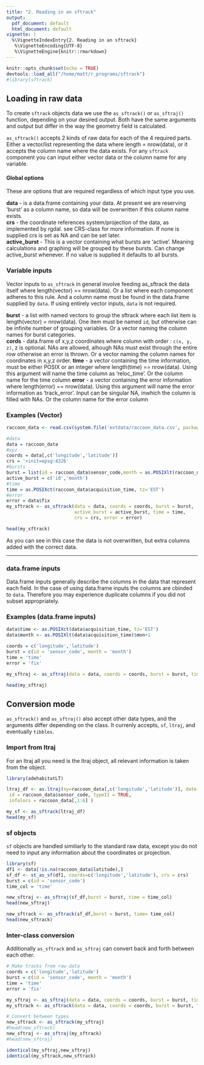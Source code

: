 ```yaml
---
title: "2. Reading in an sftrack"
output:
  pdf_document: default
  html_document: default
vignette: |
  %\VignetteIndexEntry{2. Reading in an sftrack}
   %\VignetteEncoding{UTF-8}
   %\VignetteEngine{knitr::rmarkdown}
---
```

```r
knitr::opts_chunk$set(echo = TRUE)
devtools::load_all("/home/matt/r_programs/sftrack")
#library(sftrack)

```
## Loading in raw data

To create `sftrack` objects data we use the `as_sftrack()` or `as_sftraj()` function, depending on your desired output. Both have the same arguments and output but differ in the way the geometry field is calculated.  

`as_sftrack()` accepts 2 kinds of raw data for each of the 4 required parts. Either a vector/list representing the data where length = nrow(data), or it accepts the column name where the data exists. For any `sftrack` component you can input either vector data or the column name for any variable.

#### Global options
These are options that are required regardless of which input type you use.  

**data** - is a data.frame containing your data. At present we are reserving 'burst' as a column name, so data will be overwritten if this column name exists.  
**crs** - the coordinate references system/projection of the data, as implemented by rgdal. see CRS-class for more information. If none is supplied crs is set as NA and can be set later.  
**active_burst** - This is a vector containing what bursts are 'active'. Meaning calculations and graphing will be grouped by these bursts. Can change active_burst whenever. If no value is supplied it defaults to all bursts.  

### Variable inputs
Vector inputs to `as_sftrack` in general involve feeding as_sftrack the data itself where length(vector) == nrow(data). Or a list where each component adheres to this rule. And a column name 
must be found in the data.frame supplied by `data`. If using entirely vector inputs, `data` is not required. 

**burst** - a list with named vectors to group the sftrack where each list item is length(vector) = nrow(data). One item must be named `id`, but otherwise can be infinite number of grouping variables. Or a vector naming the column names for burst categories.   
**cords** - data.frame of x,y,z coordinates where column with order : `c(x, y, z)`, z is optional. NAs are allowed, alhough NAs must exist through the entire row otherwise an error is thrown.  Or a vector naming the column names for coordinates in x,y,z order.
**time** - a vector containing the time information, must be either POSIX or an integer where length(time) == nrow(data). Using this argument will name the time column as 'reloc_time'. Or the column name for the time column
**error** - a vector containing the error information where length(error) == nrow(data). Using this argument will name the error information as 'track_error'. Input can be singular NA, inwhich the column is filled with NAs. Or the column name for the error column

### Examples (Vector)

```r
raccoon_data <- read.csv(system.file('extdata/raccoon_data.csv', package='sftrack'))

#data
data = raccoon_data
#xyz
coords = data[,c('longitude','latitude')]
crs = '+init=epsg:4326'
#bursts
burst = list(id = raccoon_data$sensor_code,month = as.POSIXlt(raccoon_data$utc_date)$mon+1)
active_burst = c('id','month')
#time
time = as.POSIXct(raccoon_data$acquisition_time, tz='EST')
#error
error = data$fix
my_sftrack <- as_sftrack(data = data, coords = coords, burst = burst, 
                         active_burst = active_burst, time = time, 
                         crs = crs, error = error)

head(my_sftrack)

```

As you can see in this case the data is not overwritten, but extra columns added with the correct data.

-------------

### data.frame inputs  

Data.frame inputs generally describe the columns in the data that represent each field. In the case
of using data.frame inputs the columns are cbinded to `data`. Therefore you may experience duplicate columns if you did not subset appropriately.

### Examples (data.frame inputs)

```r
data$time <- as.POSIXct(data$acquisition_time, tz='EST')
data$month <- as.POSIXlt(data$acquisition_time)$mon+1

coords = c('longitude','latitude')
burst = c(id = 'sensor_code', month = 'month')
time = 'time'
error = 'fix'

my_sftraj <- as_sftraj(data = data, coords = coords, burst = burst, time = time, error = error)

head(my_sftraj)
```

## Conversion mode

`as_sftrack()` and `as_sftraj()` also accept other data types, and the arguments differ depending on the class. It currenly accepts, `sf`, `ltraj`, and eventually `tibbles`. 

### Import from ltraj
For an ltraj all you need is the ltraj object, all relevant information is taken from the object.  

```r
library(adehabitatLT)

ltraj_df <- as.ltraj(xy=raccoon_data[,c('longitude','latitude')], date = as.POSIXct(raccoon_data$acquisition_time),
 id = raccoon_data$sensor_code, typeII = TRUE,
 infolocs = raccoon_data[,1:6] )

my_sf <- as_sftrack(ltraj_df)
head(my_sf)


```

### sf objects
`sf` objects are handled similiarly to the standard raw data, except you do not need to input any information about the coordinates or projection.

```r
library(sf)
df1 <- data[!is.na(raccoon_data$latitude),]
sf_df <- st_as_sf(df1, coords=c('longitude','latitude'), crs = crs)
burst = c(id = 'sensor_code')
time_col = 'time'

new_sftraj <- as_sftraj(sf_df,burst = burst, time = time_col) 
head(new_sftraj)

new_sftrack <- as_sftrack(sf_df,burst = burst, time= time_col) 
head(new_sftrack)

```
### Inter-class conversion
Additionally `as_sftrack` and `as_sftraj` can convert back and forth between each other.

```r
# Make tracks from raw data
coords = c('longitude','latitude')
burst = c(id = 'sensor_code', month = 'month')
time = 'time'
error = 'fix'

my_sftraj <- as_sftraj(data = data, coords = coords, burst = burst, time = time, error = error)
my_sftrack <- as_sftrack(data = data, coords = coords, burst = burst, time = time, error = error)

# Convert between types
new_sftrack <- as_sftrack(my_sftraj)
#head(new_sftrack)
new_sftraj <- as_sftraj(my_sftrack)
#head(new_sftraj)

identical(my_sftraj,new_sftraj)
identical(my_sftrack,new_sftrack)
```

